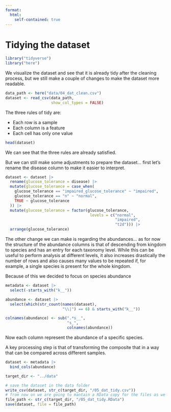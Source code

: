 ```yaml
---
format: 
  html:
    self-contained: true
---
```

# Tidying the dataset

```r
library("tidyverse")
library("here")
```


We visualize the dataset and see that it is already tidy after the cleaning process, but we still make a couple of changes to make the dataset more readable.

```r
data_path <- here("data/04_dat_clean.csv")
dataset <- read_csv(data_path,
                    show_col_types = FALSE)
```

The three rules of tidy are:

-   Each row is a sample
-   Each column is a feature
-   Each cell has only one value

```r
head(dataset)
```

We can see that the three rules are already satisfied.

But we can still make some adjustments to prepare the dataset... first let's rename the disease column to make it easier to interpret.

```r
dataset <- dataset |> 
  rename(glucose_tolerance = disease) |>
  mutate(glucose_tolerance = case_when(
    glucose_tolerance == "impaired_glucose_tolerance" ~ "impaired",
    glucose_tolerance == "n" ~ "normal",
    TRUE ~ glucose_tolerance
  )) |> 
  mutate(glucose_tolerance = factor(glucose_tolerance,
                                     levels = c("normal",
                                                "impaired",
                                                "t2d"))) |> 
  arrange(glucose_tolerance)
```

The other change we can make is regarding the abundances... as for now the structure of the abundance columns is that of descending from kingdom to species and has an entry for each taxonomy level. While this can be useful to perform analysis at different levels, it also increases drastically the number of rows and also causes many values to be repeated if, for example, a single species is present for the whole kingdom.

Because of this we decided to focus on species abundance

```r
metadata <- dataset |> 
  select(-starts_with("k__"))

abundance <- dataset |> 
  select(which(str_count(names(dataset),
                         "\\|") == 6) & starts_with("k__"))

colnames(abundance) <- sub(".*s__",
                           "s_",
                           colnames(abundance))
```

Now each column represent the abundance of a specific species.

A key processing step is that of transforming the composite that in a way that can be compared across different samples.

```r
dataset <- metadata |> 
  bind_cols(abundance)
```

```r
target_dir <- "../data"

# save the dataset in the data folder
write_csv(dataset, str_c(target_dir, "/05_dat_tidy.csv"))
# from now on we are going to mantain a RData copy for the files as we want to mantain columns formatted as factor
file_path <- str_c(target_dir, "/05_dat_tidy.RData")
save(dataset, file = file_path)
```
